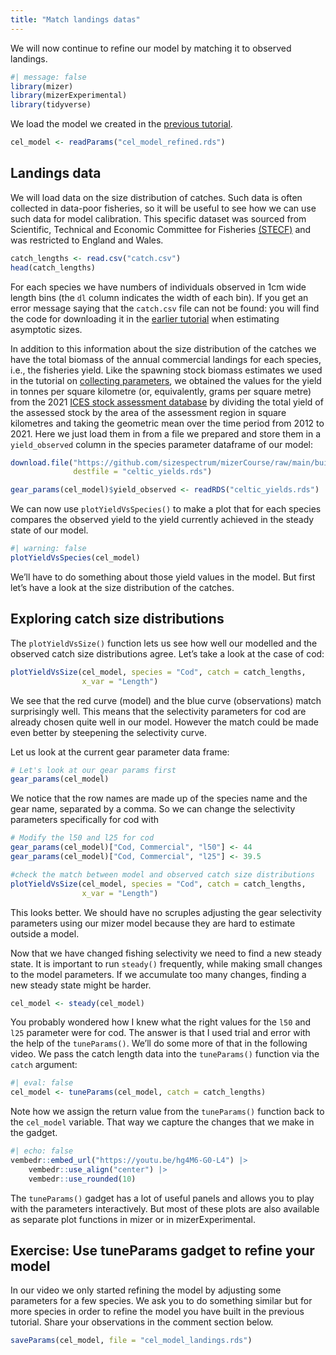 ```yaml
---
title: "Match landings datas"
---
```


We will now continue to refine our model by matching it to observed landings.

```r
#| message: false
library(mizer)
library(mizerExperimental)
library(tidyverse)
```

We load the model we created in the [previous tutorial](refine.qmd).

```r
cel_model <- readParams("cel_model_refined.rds")
```


## Landings data

We will load data on the size distribution of catches. Such data is often collected in data-poor fisheries, so it will be useful to see how we can use such data for model calibration. This specific dataset was sourced from Scientific, Technical and Economic Committee for Fisheries [(STECF)](https://stecf.jrc.ec.europa.eu/dd/fdi) and was restricted to England and Wales.

```r
catch_lengths <- read.csv("catch.csv")
head(catch_lengths)
```

For each species we have numbers of individuals observed in 1cm wide length bins (the `dl` column indicates the width of each bin). If you get an error message saying that the `catch.csv` file can not be found: you will find the code for downloading it in the [earlier tutorial](collect-parameters.qmd#asymptotic-size) when estimating asymptotic sizes.

In addition to this information about the size distribution of the catches we have the total biomass of the annual commercial landings for each species, i.e., the fisheries yield. Like the spawning stock biomass estimates we used in the tutorial on [collecting parameters](collect-parameters.qmd), we obtained the values for the yield in tonnes per square kilometre (or, equivalently, grams per square metre) from the 2021 [ICES stock assessment database](https://stecf.jrc.ec.europa.eu/dd/fdi) by dividing the total yield of the assessed stock by the area of the assessment region in square kilometres and taking the geometric mean over the time period from 2012 to 2021. Here we just load them in from a file we prepared and store them in a `yield_observed` column in the species parameter dataframe of our model:
```r
download.file("https://github.com/sizespectrum/mizerCourse/raw/main/build/celtic_yields.rds",
              destfile = "celtic_yields.rds")
```

```r
gear_params(cel_model)$yield_observed <- readRDS("celtic_yields.rds")
```

We can now use `plotYieldVsSpecies()` to make a plot that for each species compares the observed yield to the yield currently achieved in the steady state of our model.

```r
#| warning: false
plotYieldVsSpecies(cel_model)
```

We'll have to do something about those yield values in the model. But first let's have a look at the size distribution of the catches.

## Exploring catch size distributions

The `plotYieldVsSize()` function lets us see how well our modelled and the observed catch size distributions agree. Let's take a look at the case of cod:

```r
plotYieldVsSize(cel_model, species = "Cod", catch = catch_lengths, 
                x_var = "Length")
```

We see that the red curve (model) and the blue curve (observations) match surprisingly well. This means that the selectivity parameters for cod are already chosen quite well in our model. However the match could be made even better by steepening the selectivity curve.

Let us look at the current gear parameter data frame:

```r
# Let's look at our gear params first 
gear_params(cel_model)
```

We notice that the row names are made up of the species name and the gear name, separated by a comma. So we can change the selectivity parameters specifically for cod with

```r
# Modify the l50 and l25 for cod
gear_params(cel_model)["Cod, Commercial", "l50"] <- 44
gear_params(cel_model)["Cod, Commercial", "l25"] <- 39.5

#check the match between model and observed catch size distributions
plotYieldVsSize(cel_model, species = "Cod", catch = catch_lengths, 
                x_var = "Length")
```

This looks better. We should have no scruples adjusting the gear selectivity parameters using our mizer model because they are hard to estimate outside a model.

Now that we have changed fishing selectivity we need to find a new steady state. It is important to run `steady()` frequently, while making small changes to the model parameters. If we accumulate too many changes, finding a new steady state might be harder.

```r
cel_model <- steady(cel_model)
```

You probably wondered how I knew what the right values for the `l50` and `l25` parameter were for cod. The answer is that I used trial and error with the help of the `tuneParams()`. We'll do some more of that in the following video. We pass the catch length data into the `tuneParams()` function via the `catch` argument:

```r
#| eval: false
cel_model <- tuneParams(cel_model, catch = catch_lengths)
```

Note how we assign the return value from the `tuneParams()` function back to the `cel_model` variable. That way we capture the changes that we make in the gadget.

```r
#| echo: false
vembedr::embed_url("https://youtu.be/hg4M6-G0-L4") |>
    vembedr::use_align("center") |>
    vembedr::use_rounded(10)
```

The `tuneParams()` gadget has a lot of useful panels and allows you to play with the parameters interactively. But most of these plots are also available as separate plot functions in mizer or in mizerExperimental.

## Exercise: Use tuneParams gadget to refine your model

In our video we only started refining the model by adjusting some parameters for a few species. We ask you to do something similar but for more species in order to refine the model you have built in the previous tutorial. Share your observations in the comment section below.

```r
saveParams(cel_model, file = "cel_model_landings.rds")
```

